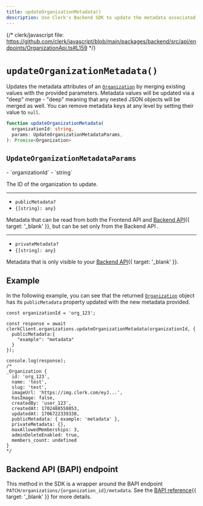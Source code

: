 ```yaml
---
title: updateOrganizationMetadata()
description: Use Clerk's Backend SDK to update the metadata associated with a given organization.
---
```


{/* clerk/javascript file: https://github.com/clerk/javascript/blob/main/packages/backend/src/api/endpoints/OrganizationApi.ts#L159 */}

# `updateOrganizationMetadata()`

Updates the metadata attributes of an [`Organization`](/docs/references/backend/types/backend-organization) by merging existing values with the provided parameters. Metadata values will be updated via a "deep" merge - "deep" meaning that any nested JSON objects will be merged as well. You can remove metadata keys at any level by setting their value to `null`.

```ts
function updateOrganizationMetadata(
  organizationId: string,
  params: UpdateOrganizationMetadataParams,
): Promise<Organization>
```

## `UpdateOrganizationMetadataParams`

<Properties>
  - `organizationId`
  - `string`

  The ID of the organization to update.

  ---

  - `publicMetadata?`
  - `{[string]: any}`

  Metadata that can be read from both the Frontend API and [Backend API](/docs/reference/backend-api){{ target: '_blank' }}, but can be set only from the Backend API .

  ---

  - `privateMetadata?`
  - `{[string]: any}`

  Metadata that is only visible to your [Backend API](/docs/reference/backend-api){{ target: '_blank' }}.
</Properties>

## Example

In the following example, you can see that the returned [`Organization`](/docs/references/backend/types/backend-organization) object has its `publicMetadata` property updated with the new metadata provided.

```tsx {{ prettier: false, mark: [[4, 6], 20] }}
const organizationId = 'org_123';

const response = await clerkClient.organizations.updateOrganizationMetadata(organizationId, {
  publicMetadata:{
    "example": "metadata"
  }
});

console.log(response);
/*
_Organization {
  id: 'org_123',
  name: 'test',
  slug: 'test',
  imageUrl: 'https://img.clerk.com/eyJ...',
  hasImage: false,
  createdBy: 'user_123',
  createdAt: 1702488558853,
  updatedAt: 1706722339338,
  publicMetadata: { example: 'metadata' },
  privateMetadata: {},
  maxAllowedMemberships: 3,
  adminDeleteEnabled: true,
  members_count: undefined
}
*/
```

## Backend API (BAPI) endpoint

This method in the SDK is a wrapper around the BAPI endpoint `PATCH/organizations/{organization_id}/metadata`. See the [BAPI reference](/docs/reference/backend-api/tag/Organizations#operation/MergeOrganizationMetadata){{ target: '_blank' }} for more details.
